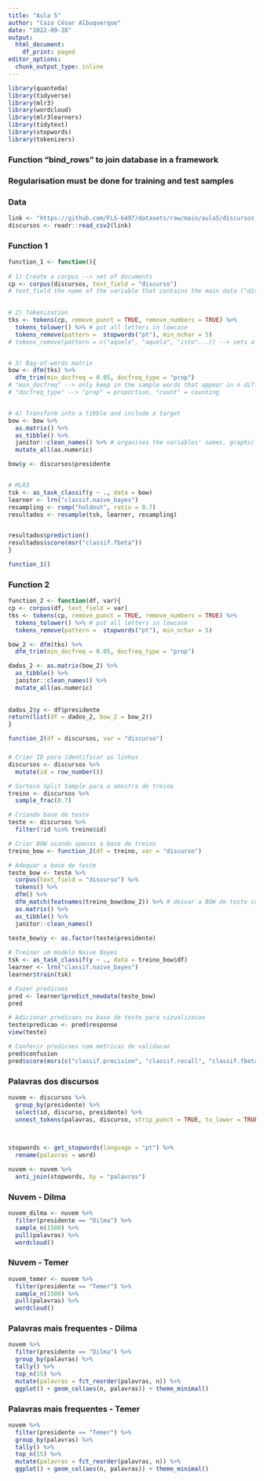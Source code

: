---
title: "Aula 5"
author: "Caio César Albuquerque"
date: "2022-09-28"
output:
  html_document:
    df_print: paged
editor_options: 
  chunk_output_type: inline
---


```{r}
library(quanteda)
library(tidyverse)
library(mlr3)
library(wordcloud)
library(mlr3learners)
library(tidytext)
library(stopwords)
library(tokenizers)
```
### Function "bind_rows" to join database in a framework
### Regularisation must be done for training and test samples


### Data
```{r}
link <- "https://github.com/FLS-6497/datasets/raw/main/aula5/discursos_presidenciais.csv"
discursos <- readr::read_csv2(link)
```

### Function 1
```{r}
function_1 <- function(){
  
# 1) Create a corpus --> set of documents
cp <- corpus(discursos, text_field = "discurso")
# text_field the name of the variable that contains the main data ("discurso")

    
# 2) Tokenization
tks <- tokens(cp, remove_punct = TRUE, remove_numbers = TRUE) %>%
  tokens_tolower() %>% # put all letters in lowcase
  tokens_remove(pattern =  stopwords("pt"), min_nchar = 5)
# tokens_remove(pattern = c("aquele", "aquela", "isto"...)) --> sets a word list to remove 


# 3) Bag-of-words matrix
bow <- dfm(tks) %>%
  dfm_trim(min_docfreq = 0.05, docfreq_type = "prop") 
# "min_docfreq" --> only keep in the sample words that appear in n different documents or the n proportion of documents from where the words are found.
# "docfreq_type" --> "prop" = proportion, "count" = counting


# 4) Transform into a tibble and include a target
bow <- bow %>% 
  as.matrix() %>% 
  as_tibble() %>% 
  janitor::clean_names() %>% # organises the variables' names, graphic signs...
  mutate_all(as.numeric)

bow$y <- discursos$presidente


# MLR3
tsk <- as_task_classif(y ~ ., data = bow)
learner <- lrn("classif.naive_bayes")
resampling <- rsmp("holdout", ratio = 0.7)
resultados <- resample(tsk, learner, resampling)


resultados$prediction()
resultados$score(msr("classif.fbeta"))
}

function_1()
```


### Function 2
```{r}
function_2 <- function(df, var){
cp <- corpus(df, text_field = var)  
tks <- tokens(cp, remove_punct = TRUE, remove_numbers = TRUE) %>%
  tokens_tolower() %>% # put all letters in lowcase
  tokens_remove(pattern =  stopwords("pt"), min_nchar = 5)

bow_2 <- dfm(tks) %>%
  dfm_trim(min_docfreq = 0.05, docfreq_type = "prop")

dados_2 <- as.matrix(bow_2) %>% 
  as_tibble() %>% 
  janitor::clean_names() %>% 
  mutate_all(as.numeric)
  
  
dados_2$y <- df$presidente
return(list(df = dados_2, bow_2 = bow_2))
}

function_2(df = discursos, var = "discurso")
```


### 
```{r}
# Criar ID para identificar as linhas
discursos <- discursos %>% 
  mutate(id = row_number())

# Sorteio Split Sample para a amostra de treino
treino <- discursos %>% 
  sample_frac(0.7)

# Criando base de teste
teste <- discursos %>% 
  filter(!id %in% treino$id)

# Criar BOW usando apenas a base de treino
treino_bow <- function_2(df = treino, var = "discurso")

# Adequar a base de teste
teste_bow <- teste %>% 
  corpus(text_field = "discurso") %>% 
  tokens() %>% 
  dfm() %>% 
  dfm_match(featnames(treino_bow$bow_2)) %>% # deixar a BOW de teste com as mesmas caracteristicas da BOW de treino
  as.matrix() %>% 
  as_tibble() %>% 
  janitor::clean_names() 
  
teste_bow$y <- as.factor(teste$presidente)

# Treinar um modelo Naive Bayes
tsk <- as_task_classif(y ~ ., data = treino_bow$df)
learner <- lrn("classif.naive_bayes")
learner$train(tsk)

# Fazer predicoes
pred <- learner$predict_newdata(teste_bow)
pred

# Adicionar predicoes na base de teste para vizualizacao
teste$predicao <- pred$response
view(teste)
```


```{r}
# Conferir predicoes com metricas de validacao
pred$confusion
pred$score(msrs(c("classif.precision", "classif.recall", "classif.fbeta")))
```

### Palavras dos discursos
```{r}
nuvem <- discursos %>%
  group_by(presidente) %>% 
  select(id, discurso, presidente) %>% 
  unnest_tokens(palavras, discurso, strip_punct = TRUE, to_lower = TRUE, strip_numeric = TRUE) 
 


stopwords <- get_stopwords(language = "pt") %>% 
  rename(palavras = word)

nuvem <- nuvem %>% 
  anti_join(stopwords, by = "palavras") 
```


### Nuvem - Dilma
```{r}
nuvem_dilma <- nuvem %>% 
  filter(presidente == "Dilma") %>% 
  sample_n(1500) %>% 
  pull(palavras) %>% 
  wordcloud()
```

### Nuvem - Temer
```{r}
nuvem_temer <- nuvem %>% 
  filter(presidente == "Temer") %>% 
  sample_n(1500) %>% 
  pull(palavras) %>% 
  wordcloud()
```

### Palavras mais frequentes - Dilma
```{r}
nuvem %>% 
  filter(presidente == "Dilma") %>% 
  group_by(palavras) %>% 
  tally() %>% 
  top_n(15) %>% 
  mutate(palavras = fct_reorder(palavras, n)) %>% 
  ggplot() + geom_col(aes(n, palavras)) + theme_minimal()
```

### Palavras mais frequentes - Temer
```{r}
nuvem %>% 
  filter(presidente == "Temer") %>% 
  group_by(palavras) %>% 
  tally() %>% 
  top_n(15) %>% 
  mutate(palavras = fct_reorder(palavras, n)) %>% 
  ggplot() + geom_col(aes(n, palavras)) + theme_minimal()
```

